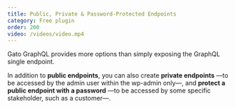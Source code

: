 ```yaml
---
title: Public, Private & Password-Protected Endpoints
category: Free plugin
order: 200
video: /videos/video.mp4
---
```


Gato GraphQL provides more options than simply exposing the GraphQL single endpoint.

In addition to **public endpoints**, you can also create **private endpoints** —to be accessed by the admin user within the wp-admin only—, and **protect a public endpoint with a password** —to be accessed by some specific stakeholder, such as a customer—.
